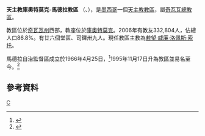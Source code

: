 {{Infobox Roman Catholic diocese
|name=庫奧特莫克-馬德拉
|jurisdiction=教區
|latin = Dioecesis Cuauhtemocensis-Materiensis
|image =
|caption =
|location = [[墨西哥|墨西哥]]
|territory =[[奇瓦瓦州|奇瓦瓦州]]西部
|population =332,804
|rite = [[罗马礼|罗马礼]]
|patron = 
|province = 奇瓦瓦
|established = 1966年
|cathedral = 聖安多尼主教座堂
|co-cathedral = 聖伯多祿副主教座堂
|leadership = 主教
|website =
|patriarch= 
|metropolitan = 
|ordinary = 若望·威廉·洛佩斯·索托
|coadjutor archbishop =
|coadjutor bishop =
|auxiliary =
|emeritus =
}}
'''天主教庫奧特莫克-馬德拉教區''' （{{lang-la|Dioecesis Cuauhtemocensis-Materiensis}}、{{lang-es|Diócesis de Cuauhtémoc-Madera}}），是[[墨西哥|墨西哥]]一個[[天主教|天主教]][[教區|教區]]，屬[[天主教奇瓦瓦總教區|奇瓦瓦總教區]]。

教區位於[[奇瓦瓦州|奇瓦瓦州]]西部，教座位於[[庫奧特莫克|庫奧特莫克]]。2006年有教友332,804人，佔總人口86.8%。有廿六個堂區、司鐸卅九人。現任教區主教為[[若望·威廉·洛佩斯·索托|若望·威廉·洛佩斯·索托]]。

馬德拉自治監督區成立於1966年4月25日，<ref>{{cite journal
|journal=[[宗座公報|宗座公報]]
|publisher=梵蒂岡出版社
|date=1966年
|volume=58
|title=''In Christi similitudinem''
|page=623
|url=http://www.vatican.va/archive/aas/documents/AAS%2058%20%5B1966%5D%20-%20ocr.pdf
|access-date=2013-09-28
|archive-date=2016-04-09
|archive-url=https://web.archive.org/web/20160409030752/http://www.vatican.va/archive/aas/documents/AAS%2058%20%5B1966%5D%20-%20ocr.pdf
|dead-url=no
}}</ref>1995年11月17日升為教區並易名至今。<ref>{{Cite web |url=http://www.vatican.va/holy_father/john_paul_ii/apost_constitutions/documents/hf_jp-ii_apc_19951117_cuauhtemocensis-materiensis_lt.html |title=升為教區的宗座憲令 |access-date=2013-09-28 |archive-date=2014-05-17 |archive-url=https://web.archive.org/web/20140517002107/http://www.vatican.va/holy_father/john_paul_ii/apost_constitutions/documents/hf_jp-ii_apc_19951117_cuauhtemocensis-materiensis_lt.html |dead-url=no }}</ref>

==參考資料==
{{Reflist}}
{{墨西哥天主教教區}}
[[Category:墨西哥天主教教區|C]]